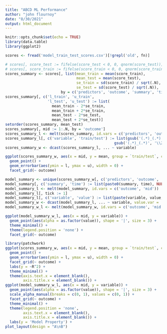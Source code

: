 ```yaml
---
title: "ABCD ML Performance"
author: "john flournoy"
date: "8/30/2021"
output: html_document
---
```


```r
knitr::opts_chunk$set(echo = TRUE)
library(data.table)
library(ggplot2)
```

```r
scores <- fread('model_train_test_scores.csv')[!grepl('old', fn)]
```

```r
# scores[, score_test := fifelse(score_test < 0, 0, qnorm(score_test))]
# scores[, score_train := fifelse(score_train < 0, 0, qnorm(score_train))]
scores_summary <- scores[, list(mean_train = mean(score_train),
                                mean_test = mean(score_test),
                                se_train = sd(score_train) / sqrt(.N),
                                se_test = sd(score_test) / sqrt(.N)),
                         by = c('predictors', 'outcome', 'summary', 'time')]
scores_summary[, c('l_train', 'u_train',
                   'l_test', 'u_test') := list(
                     mean_train - 2*se_train,
                     mean_train + 2*se_train,
                     mean_test - 2*se_test,
                     mean_test + 2*se_test)]
setorder(scores_summary, mean_test)
scores_summary[, mid := 1:.N, by = 'outcome']
scores_summary_l <- melt(scores_summary, id.vars = c('predictors', 'outcome', 'summary', 'time', 'mid'))
scores_summary_l[, c('variable', 'train/test') := list(gsub('(.*)_(.*)', '\\1', variable),
                                                 gsub('(.*)_(.*)', '\\2', variable))]
scores_summary_w <- dcast(scores_summary_l, ... ~ variable)
```

```r
ggplot(scores_summary_w, aes(x = mid, y = mean, group = `train/test`, color = `train/test`)) + 
  geom_point() + 
  geom_errorbar(aes(ymin = l, ymax = u), width = 0) + 
  facet_grid(~ outcome)
```

```r
model_summary <- unique(scores_summary_w[, c('predictors', 'outcome', 'summary', 'time', 'mid')])
model_summary[, c('summary', 'time') := list(paste0(summary, time), NULL)]
model_summary_l <- melt(model_summary, id.vars = c('outcome', 'mid'))
model_summary_l[, tick := 1]
model_summary_l[, c('variable', 'value') := list(paste(variable, value, sep = '_'), NULL)]
model_summary_w <- dcast(model_summary_l, ... ~ variable, value.var = 'tick', fill = 0)
model_summary_w_l <- melt(model_summary_w, id.vars = c('outcome', 'mid'))
```

```r
ggplot(model_summary_w_l, aes(x = mid, y = variable)) + 
  geom_point(aes(alpha = as.factor(value)), shape = '|', size = 3) +
  theme_minimal() + 
  theme(legend.position = 'none') + 
  facet_grid(~ outcome)
```

```r
library(patchwork)
ggplot(scores_summary_w, aes(x = mid, y = mean, group = `train/test`, color = `train/test`)) + 
  geom_point() + 
  geom_errorbar(aes(ymin = l, ymax = u), width = 0) + 
  facet_grid(~ outcome) + 
  labs(y = ~R^2) + 
  theme_minimal() + 
  theme(axis.text.x = element_blank(),
        axis.title.x = element_blank()) + 
ggplot(model_summary_w_l, aes(x = mid, y = variable)) + 
  geom_point(aes(alpha = as.factor(value)), shape = '|', size = 3) +
  scale_alpha_manual(breaks = c(0, 1), values = c(0, 1)) + 
  facet_grid(~ outcome) + 
  theme_minimal() + 
  theme(legend.position = 'none',
        axis.text.x = element_blank(),
        axis.title.x = element_blank()) +
  labs(y = 'Model Property') + 
plot_layout(design = "A\nB")
  
```

